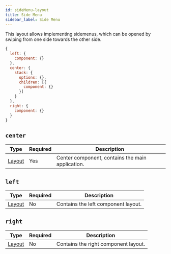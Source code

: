 ```yaml
---
id: sideMenu-layout
title: Side Menu
sidebar_label: Side Menu
---
```


This layout allows implementing sidemenus, which can be opened by swiping from one side towards the other side.

```js
{
  left: {
    component: {}
  },
  center: {
    stack: {
      options: {},
      children: [{
        component: {}
      }]
    }
  },
  right: {
    component: {}
  }
}
```

## `center`

| Type             | Required | Description                                      |
| ---------------- | -------- | ------------------------------------------------ |
| [Layout](layout.mdx) | Yes      | Center component, contains the main application. |

## `left`

| Type             | Required | Description                        |
| ---------------- | -------- | ---------------------------------- |
| [Layout](layout.mdx) | No       | Contains the left component layout. |

## `right`

| Type             | Required | Description                         |
| ---------------- | -------- | ----------------------------------- |
| [Layout](layout.mdx) | No       | Contains the right component layout. |
